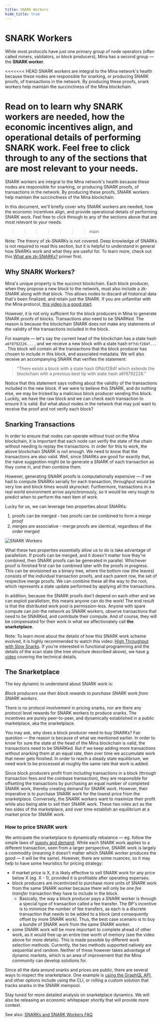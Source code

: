 ```yaml
---
title: SNARK Workers
hide_title: true
---
```


# SNARK Workers

While most protocols have just one primary group of node operators (often called miners, validators, or block producers), Mina has a second group — the **SNARK worker**.

<<<<<<< HEAD
SNARK workers are integral to the Mina network's health because these nodes are responsible for snarking, or producing SNARK proofs, of transactions in the network. By producing these proofs, snark workers help maintain the succinctness of the Mina blockchain.

Read on to learn why SNARK workers are needed, how the economic incentives align, and operational details of performing SNARK work. Feel free to click through to any of the sections that are most relevant to your needs.
=======
SNARK workers are integral to the Mina network's health because these nodes are responsible for snarking, or producing SNARK proofs, of transactions in the network. By producing these proofs, SNARK workers help maintain the succinctness of the Mina blockchain.

In this document, we'll briefly cover why SNARK workers are needed, how the economic incentives align, and provide operational details of performing SNARK work. Feel free to click through to any of the sections above that are most relevant to your needs.
>>>>>>> main

Note: The theory of zk-SNARKs is not covered. Deep knowledge of SNARKs is not required to read this section, but it is helpful to understand in general how SNARKs work and what they are useful for. To learn more, check out this
 [What are zk-SNARKs?](https://minaprotocol.com/blog/what-are-zk-snarks) primer first.

## Why SNARK Workers?

Mina's unique property is the succinct blockchain. Each block producer, when they propose a new block to the network, must also include a zk-SNARK along with that block. This allows nodes to discard all historical data that's been finalized, and retain just the SNARK. If you are unfamiliar with the Mina protocol, [this video is a good start](https://www.youtube.com/watch?v=eWVGATxEB6M).

However, it is not only sufficient for the block producers in Mina to generate SNARK proofs of blocks. Transactions also need to be SNARKed. The reason is because the blockchain SNARK does not make any statements of the validity of the transactions included in the block.

For example — let's say the current head of the blockchain has a state hash `a6f8792226...` , and we receive a new block with a state hash `0ffdcf284f...` . This block will contain all the transactions that the block producer has chosen to include in this block, and associated metadata. We will also receive an accompanying SNARK that verifies the statement:

> "There exists a block with a state hash 0ffdcf284f which extends the blockchain
> with a previous best tip with state hash a6f8792226."

Notice that this statement says nothing about the validity of the transactions included in the new block. If we were to believe this SNARK, and do nothing else, we may be tricked by a malicious block producer sending this block. Luckily, we have the raw block and we can check each transaction to ensure it is valid. But what about nodes in the network that may just want to receive the proof and not verify each block?

## Snarking Transactions

In order to ensure that nodes can operate without trust on the Mina blockchain, it is important that each node can verify the state of the chain without needing to replay the transactions. In order for this to work, the above blockchain SNARK is not enough. We need to know that the transactions are also valid. Well, since SNARKs are good for exactly that, the naive suggestion might be to generate a SNARK of each transaction as they come in, and then combine them.

However, generating SNARK proofs is computationally expensive — if we had to compute SNARKs serially for each transaction, throughput would be very low and block times would skyrocket. Furthermore, transactions in a real world environment arrive asynchronously, so it would be very tough to predict when to perform the next item of work.

Lucky for us, we can leverage two properties about SNARKs:

1. proofs can be merged - two proofs can be combined to form a _merge proof_
2. merges are associative - merge proofs are identical, regardless of the order merged

<picture>
  <source
    media="(min-width:48rem)"
    srcset="/img/Documents_FAQFork_Tablet 1.jpg"
  />
  <source
    media="(min-width:90rem)"
    srcset="/img/Documents_SNARKS_p3-01 1.jpg"
  />
  <img
    src="/img/Documents_FAQFork_Mobile 1.jpg"
    alt="SNARK Workers"
  ></img>
</picture>

What these two properties essentially allow us to do is take advantage of parallelism. If proofs can be merged, and it doesn't matter how they're combined, then SNARK proofs can be generated in parallel. Whichever proof is finished first can be combined later with the proofs in progress. This can be envisioned as a binary tree, where the bottom row (the leaves) consists of the individual transaction proofs, and each parent row, the set of respective merge proofs. We can combine these all the way to the root, which represents a state update performed by applying all the transactions.

In addition, because the SNARK proofs don't depend on each other and we can exploit parallelism, this means anyone can do the work! The end result is that the distributed work pool is permission-less. Anyone with spare compute can join the network as SNARK workers, observe transactions that need to be SNARKed, and contribute their compute. And of course, they will be compensated for their work in what we affectionately call **the snarketplace**.

Note: To learn more about the details of how this SNARK work scheme evolved, it is highly recommended to watch this video: [High Throughput with Slow Snarks](https://www.youtube.com/watch?v=NZmq1V-Te0E). If you're interested in functional programming and the details of the scan state (the tree structure described above), we have [a video](https://www.youtube.com/watch?v=ztH_Z5TCe9I) covering the technical details.

## The Snarketplace

The key dynamic to understand about SNARK work is:

_Block producers use their block rewards to purchase SNARK work from SNARK workers._

There is no protocol involvement in pricing snarks, nor are there any protocol level rewards for SNARK workers to produce snarks. The incentives are purely peer-to-peer, and dynamically established in a public marketplace, aka the snarketplace.

You may ask, why does a block producer need to buy SNARKs? Fair question — the reason is because of what we mentioned earlier. In order to know for sure the state at the head of the Mina blockchain is valid, the transactions need to be SNARKed. But if we keep adding more transactions without snarking them at an equal rate, then over time we accumulate work that never gets finished. In order to reach a steady state equilibrium, we need work to be processed at roughly the same rate that work is added.

Since block producers profit from including transactions in a block (through transaction fees and the coinbase transaction), they are responsible for offsetting the transactions by purchasing an equal number of completed SNARK work, thereby creating demand for SNARK work. However, their imperative is to purchase SNARK work for the lowest price from the snarketplace. Conversely, the SNARK workers want to maximize their profit while also being able to sell their SNARK work. These two roles act as the two sides of the marketplace, and over time establish an equilibrium at a market price for SNARK work.

### How to price SNARK work

We anticipate the snarketplace to dynamically rebalance — eg. follow the simple laws of [supply and demand](https://en.wikipedia.org/wiki/Supply_and_demand). While each SNARK work applies to a different transaction, seen from a larger perspective, SNARK work is largely a commodity (meaning it doesn't matter which SNARK worker produces the good — it will be the same). However, there are some nuances, so it may help to have some heuristics for pricing strategy:

- if market price is X, it is likely effective to sell SNARK work for any price below X (eg. X - 1), provided it is profitable after operating expenses.
- block producers are incentivized to purchase more units of SNARK work from the same SNARK worker because there will only be one _fee transfer_ transaction they have to include in the block.
  - Basically, the way a block producer pays a SNARK worker is through a special type of transaction called a fee transfer. The BP's incentive is to minimize the number of fee transfers, as each is a discrete transaction that needs to be added to a block (and consequently offset by more SNARK work). Thus, the best case scenario is to buy a bundle of SNARK work from the same SNARK worker.
- some SNARK work will be more important to complete ahead of other work, as it would free up an entire tree worth of memory (see the video above for more details). This is made possible by different work selection methods. Currently, the two methods supported natively are sequential and random. Neither of these however takes advantage of dynamic markets, which is an area of improvement that the Mina community can develop solutions for.

Since all the data around snarks and prices are public, there are several ways to inspect the snarketplace. One example is [using the GraphQL API](https://youtu.be/XQlfX-LnK_A), and other options include using the CLI, or rolling a custom solution that tracks snarks in the SNARK mempool.

Stay tuned for more detailed analysis on snarketplace dynamics. We will also be releasing an economic whitepaper shortly that will provide more context.

See also: [SNARKs and SNARK Workers FAQ](/node-operators/faq#snarks-and-snark-workers)
